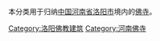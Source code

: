 本分类用于归纳[[中华人民共和国|中国]][[河南省|河南省]][[洛阳市|洛阳市]]境内的[[佛寺|佛寺]]。

[[Category:洛阳佛教建筑|Category:洛阳佛教建筑]]
[[Category:河南佛寺|Category:河南佛寺]]